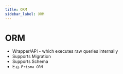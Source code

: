 ```yaml
---
title: ORM
sidebar_label: ORM
---
```


# ORM

- Wrapper/API - which executes raw queries internally
- Supports Migration
- Supports Schema
- E.g. `Prisma ORM`
